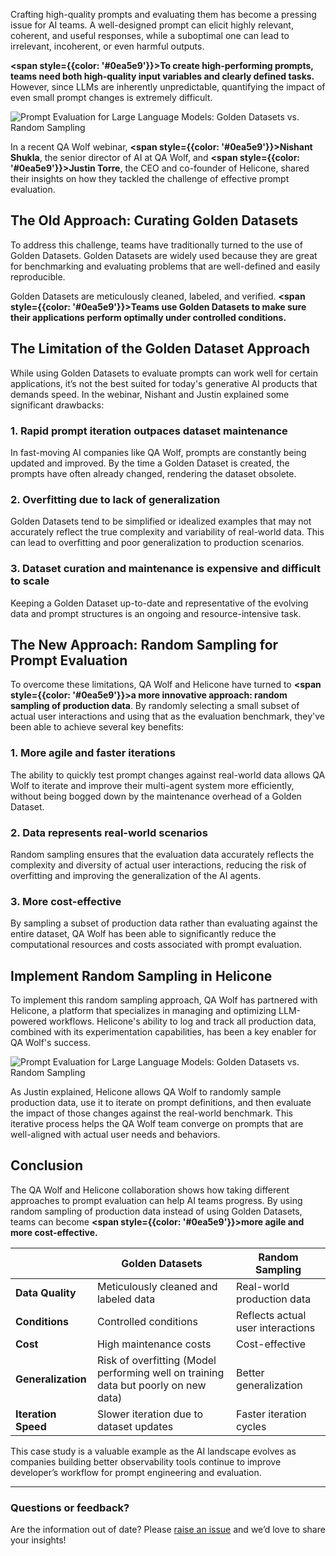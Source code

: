 Crafting high-quality prompts and evaluating them has become a pressing issue for AI teams. A well-designed prompt can elicit highly relevant, coherent, and useful responses, while a suboptimal one can lead to irrelevant, incoherent, or even harmful outputs. 

**<span style={{color: '#0ea5e9'}}>To create high-performing prompts, teams need both high-quality input variables and clearly defined tasks.</span>** However, since LLMs are inherently unpredictable, quantifying the impact of even small prompt changes is extremely difficult.

![Prompt Evaluation for Large Language Models: Golden Datasets vs. Random Sampling](/static/blog/prompt-evaluation-for-llms/cover.webp)


In a recent QA Wolf webinar, **<span style={{color: '#0ea5e9'}}>Nishant Shukla</span>**, the senior director of AI at QA Wolf, and **<span style={{color: '#0ea5e9'}}>Justin Torre</span>**, the CEO and co-founder of Helicone, shared their insights on how they tackled the challenge of effective prompt evaluation.


## The Old Approach: Curating Golden Datasets

To address this challenge, teams have traditionally turned to the use of Golden Datasets. Golden Datasets are widely used because they are great for benchmarking and evaluating problems that are well-defined and easily reproducible.

Golden Datasets are meticulously cleaned, labeled, and verified. **<span style={{color: '#0ea5e9'}}>Teams use Golden Datasets to make sure their applications perform optimally under controlled conditions.</span>** 


## The Limitation of the Golden Dataset Approach

While using Golden Datasets to evaluate prompts can work well for certain applications, it’s not the best suited for today's generative AI products that demands speed. In the webinar, Nishant and Justin explained some significant drawbacks:

### 1. Rapid prompt iteration outpaces dataset maintenance

In fast-moving AI companies like QA Wolf, prompts are constantly being updated and improved. By the time a Golden Dataset is created, the prompts have often already changed, rendering the dataset obsolete.

### 2. Overfitting due to lack of generalization

Golden Datasets tend to be simplified or idealized examples that may not accurately reflect the true complexity and variability of real-world data. This can lead to overfitting and poor generalization to production scenarios.

### 3. Dataset curation and maintenance is expensive and difficult to scale

Keeping a Golden Dataset up-to-date and representative of the evolving data and prompt structures is an ongoing and resource-intensive task.


## The New Approach: Random Sampling for Prompt Evaluation

To overcome these limitations, QA Wolf and Helicone have turned to **<span style={{color: '#0ea5e9'}}>a more innovative approach: random sampling of production data</span>**. By randomly selecting a small subset of actual user interactions and using that as the evaluation benchmark, they've been able to achieve several key benefits:

### 1. More agile and faster iterations

The ability to quickly test prompt changes against real-world data allows QA Wolf to iterate and improve their multi-agent system more efficiently, without being bogged down by the maintenance overhead of a Golden Dataset.

### 2. Data represents real-world scenarios

Random sampling ensures that the evaluation data accurately reflects the complexity and diversity of actual user interactions, reducing the risk of overfitting and improving the generalization of the AI agents.

### 3. More cost-effective

By sampling a subset of production data rather than evaluating against the entire dataset, QA Wolf has been able to significantly reduce the computational resources and costs associated with prompt evaluation.


## Implement Random Sampling in Helicone

To implement this random sampling approach, QA Wolf has partnered with Helicone, a platform that specializes in managing and optimizing LLM-powered workflows. Helicone's ability to log and track all production data, combined with its experimentation capabilities, has been a key enabler for QA Wolf's success.

![Prompt Evaluation for Large Language Models: Golden Datasets vs. Random Sampling](/static/blog/prompt-evaluation-for-llms/golden-datasets-vs-random-sampling.webp)

As Justin explained, Helicone allows QA Wolf to randomly sample production data, use it to iterate on prompt definitions, and then evaluate the impact of those changes against the real-world benchmark. This iterative process helps the QA Wolf team converge on prompts that are well-aligned with actual user needs and behaviors.


## Conclusion

The QA Wolf and Helicone collaboration shows how taking different approaches to prompt evaluation can help AI teams progress. By using random sampling of production data instead of using Golden Datasets, teams can become **<span style={{color: '#0ea5e9'}}>more agile and more cost-effective.</span>** 

| | **Golden Datasets** | **Random Sampling** |
| --- | --- | --- |
| **Data Quality** | Meticulously cleaned and labeled data | Real-world production data |
| **Conditions** | Controlled conditions | Reflects actual user interactions |
| **Cost** | High maintenance costs | Cost-effective |
| **Generalization** | Risk of overfitting (Model performing well on training data but poorly on new data) | Better generalization |
| **Iteration Speed** | Slower iteration due to dataset updates | Faster iteration cycles |


This case study is a valuable example as the AI landscape evolves as companies building better observability tools continue to improve developer’s workflow for prompt engineering and evaluation.

---

### Questions or feedback?

Are the information out of date? Please <a href="https://github.com/Helicone/helicone/issues" target="_blank">raise an issue</a> and we’d love to share your insights!

